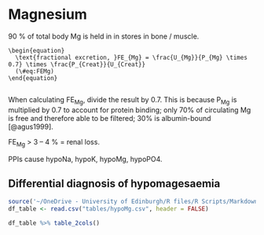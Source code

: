 # Magnesium

90 % of total body Mg is held in in stores in bone / muscle.  

```block2
\begin{equation}
  \text{fractional excretion, }FE_{Mg} = \frac{U_{Mg}}{P_{Mg} \times 0.7} \times \frac{P_{Creat}}{U_{Creat}}
  (\#eq:FEMg)
\end{equation}
    
```

When calculating FE~Mg~, divide the result by 0.7.  This is because P~Mg~ is multiplied by 0.7 to account for protein binding; only 70% of circulating Mg is free and therefore able to be filtered; 30% is albumin-bound [@agus1999].  

FE~Mg~ \> 3 -- 4 % = renal loss.

PPIs cause hypoNa, hypoK, hypoMg, hypoPO4.  


## Differential diagnosis of hypomagesaemia

<!-- +  with hyperK  -->
<!--     +  *CNIs*  -->
<!--     +  *K-sparing diuretics*  -->
<!--     +  *poorly-controlled DM*   -->
<!-- +  with hypoK  -->
<!--     +  *PPIs*  -->
<!--     +  *diuretics (loop / thiazides)*  -->
<!--     +  *Bartter / Gitelman*  -->
<!--     +  *Conn*  -->
<!--     +  *amphotericin*   -->
<!-- +  with hypoCa  -->
<!--     +  *PPIs*  -->
<!--     +  *post-parathyroidectomy*  -->
<!--     +  *TRPM6 / claudin 16 mutations*   -->
<!-- +  isolated (rare)  -->
<!--     +  *EGF / NaKATPase-γ mutations*  -->
    
```r
source('~/OneDrive - University of Edinburgh/R files/R Scripts/Markdown_tables.R')
df_table <- read.csv("tables/hypoMg.csv", header = FALSE)

df_table %>% table_2cols()

```
    